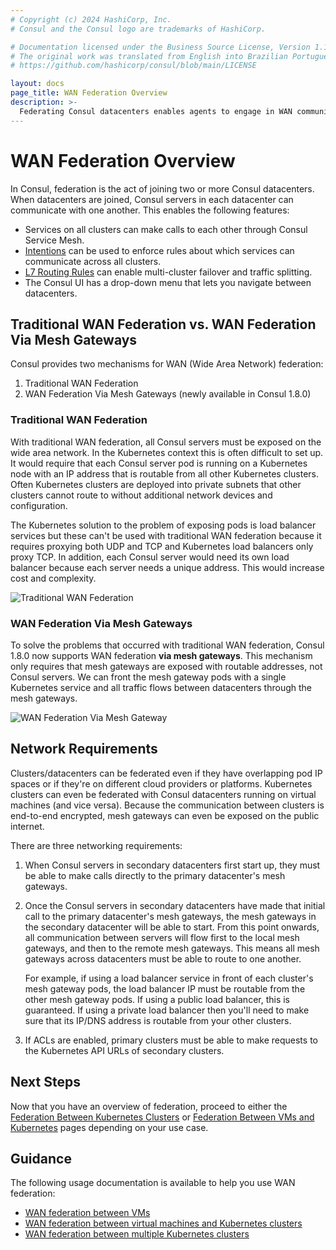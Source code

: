 ```yaml
---
# Copyright (c) 2024 HashiCorp, Inc.
# Consul and the Consul logo are trademarks of HashiCorp.

# Documentation licensed under the Business Source License, Version 1.1.
# The original work was translated from English into Brazilian Portuguese.
# https://github.com/hashicorp/consul/blob/main/LICENSE

layout: docs
page_title: WAN Federation Overview
description: >-
  Federating Consul datacenters enables agents to engage in WAN communication across runtimes and cloud providers. Learn about multi-cluster federation and its network requirements for Consul.
---
```


# WAN Federation Overview

In Consul, federation is the act of joining two or more Consul datacenters.
When datacenters are joined, Consul servers in each datacenter can communicate
with one another. This enables the following features:

- Services on all clusters can make calls to each other through Consul Service Mesh.
- [Intentions](/consul/docs/secure-mesh/intention) can be used to enforce rules about which services can communicate across all clusters.
- [L7 Routing Rules](/consul/docs/manage-traffic) can enable multi-cluster failover
  and traffic splitting.
- The Consul UI has a drop-down menu that lets you navigate between datacenters.

## Traditional WAN Federation vs. WAN Federation Via Mesh Gateways

Consul provides two mechanisms for WAN (Wide Area Network) federation:

1. Traditional WAN Federation
1. WAN Federation Via Mesh Gateways (newly available in Consul 1.8.0)

### Traditional WAN Federation

With traditional WAN federation, all Consul servers must be exposed on the wide area
network. In the Kubernetes context this is often difficult to set up. It would require that
each Consul server pod is running on a Kubernetes node with an IP address that is routable from
all other Kubernetes clusters. Often Kubernetes clusters are deployed into private
subnets that other clusters cannot route to without additional network devices and configuration.

The Kubernetes solution to the problem of exposing pods is load balancer services but these can't be used
with traditional WAN federation because it requires proxying both UDP and TCP and Kubernetes load balancers only proxy TCP.
In addition, each Consul server would need its own load balancer because each
server needs a unique address. This would increase cost and complexity.

![Traditional WAN Federation](/img/traditional-wan-federation.png 'Traditional WAN Federation')

### WAN Federation Via Mesh Gateways

To solve the problems that occurred with traditional WAN federation,
Consul 1.8.0 now supports WAN federation **via mesh gateways**. This mechanism
only requires that mesh gateways are exposed with routable addresses, not Consul servers. We can front
the mesh gateway pods with a single Kubernetes service and all traffic flows between
datacenters through the mesh gateways.

![WAN Federation Via Mesh Gateway](/img/mesh-gateway-wan-federation.png 'WAN Federation Via Mesh Gateway')

## Network Requirements

Clusters/datacenters can be federated even if they have overlapping pod IP spaces or if they're
on different cloud providers or platforms. Kubernetes clusters can even be
federated with Consul datacenters running on virtual machines (and vice versa).
Because the communication between clusters is end-to-end encrypted, mesh gateways
can even be exposed on the public internet.

There are three networking requirements:
1. When Consul servers in secondary datacenters first start up, they must be able to make calls directly to the
   primary datacenter's mesh gateways.
1. Once the Consul servers in secondary datacenters have made that initial call to the primary datacenter's mesh
   gateways, the mesh gateways in the secondary datacenter will be able to start. From this point onwards, all
   communication between servers will flow first to the local mesh gateways, and then to the remote mesh gateways.
   This means all mesh gateways across datacenters must be able to route to one another.

   For example, if using a load balancer service in front of each cluster's mesh gateway pods, the load balancer IP
   must be routable from the other mesh gateway pods.
   If using a public load balancer, this is guaranteed. If using a private load balancer
   then you'll need to make sure that its IP/DNS address is routable from your other clusters.
1. If ACLs are enabled, primary clusters must be able to make requests to the Kubernetes API URLs of secondary clusters.

## Next Steps

Now that you have an overview of federation, proceed to either the
[Federation Between Kubernetes Clusters](/consul/docs/east-west/wan-federation/k8s)
or [Federation Between VMs and Kubernetes](/consul/docs/east-west/wan-federation/k8s-vm)
pages depending on your use case.

## Guidance

The following usage documentation is available to help you use WAN federation:

- [WAN federation between VMs](/consul/docs/east-west/wan-federation/vms)
- [WAN federation between virtual machines and Kubernetes clusters](/consul/docs/east-west/wan-federation/k8s-vm)
- [WAN federation between multiple Kubernetes clusters](/consul/docs/east-west/wan-federation/k8s)

